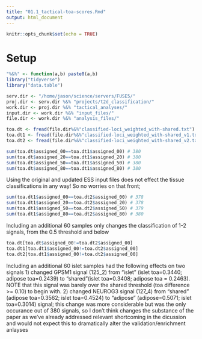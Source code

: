 ```yaml
---
title: "01.1_tactical-toa-scores.Rmd"
output: html_document
---
```


```r
knitr::opts_chunk$set(echo = TRUE)
```

# Setup

```r

"%&%" <- function(a,b) paste0(a,b)
library("tidyverse")
library("data.table")

serv.dir <- "/home/jason/science/servers/FUSE5/"
proj.dir <- serv.dir %&% "projects/t2d_classification/"
work.dir <- proj.dir %&% "tactical_analyses/"
input.dir <- work.dir %&% "input_files/"
file.dir <- work.dir %&% "analysis_files/"

```


```r

toa.dt <- fread(file.dir%&%"classified-loci_weighted_with-shared.txt")
toa.dt1 <- fread(file.dir%&%"classified-loci_weighted_with-shared_v1.txt")
toa.dt2 <- fread(file.dir%&%"classified-loci_weighted_with-shared_v2.txt")

```


```r
sum(toa.dt$assigned_00==toa.dt1$assigned_00) # 380 
sum(toa.dt$assigned_20==toa.dt1$assigned_20) # 380
sum(toa.dt$assigned_50==toa.dt1$assigned_50) # 380
sum(toa.dt$assigned_80==toa.dt1$assigned_80) # 380 
```


Using the original and updated ESS input files does not effect the tissue classifications in any way! So no worries on that front; 


```r

sum(toa.dt1$assigned_00==toa.dt2$assigned_00) # 378 
sum(toa.dt1$assigned_20==toa.dt2$assigned_20) # 378
sum(toa.dt1$assigned_50==toa.dt2$assigned_50) # 379
sum(toa.dt1$assigned_80==toa.dt2$assigned_80) # 380  

```

Including an additional 60 samples only changes the classification of 1-2 signals, from the 0.5 threshold and below 


```r

toa.dt[toa.dt$assigned_00!=toa.dt2$assigned_00]
toa.dt1[toa.dt1$assigned_00!=toa.dt2$assigned_00]
toa.dt2[toa.dt1$assigned_00!=toa.dt2$assigned_00]

```

Including an additional 60 islet samples had the following effects on two signals 
1) changed GPSM1 signal (125_2) from "islet" (islet toa=0.3440; adipose toa=0.2439) to "shared"(islet toa=0.3408; adipose toa = 0.2463). NOTE that this signal was barely over the shared threshold (toa difference >= 0.10) to begin with.
2) changed NEUROG3 signal (127_4) from "shared" (adipose toa=0.3562; islet toa=0.4524) to "adipose" (adipose=0.5071; islet toa=0.3014) signal; this change was more considerable but was the only occurance out of 380 signals, so I don't think changes the substance of the paper as we've already addressed relevant shortcoming in the dicussion and would not expect this to dramatically alter the validation/enrichment anlayses 




